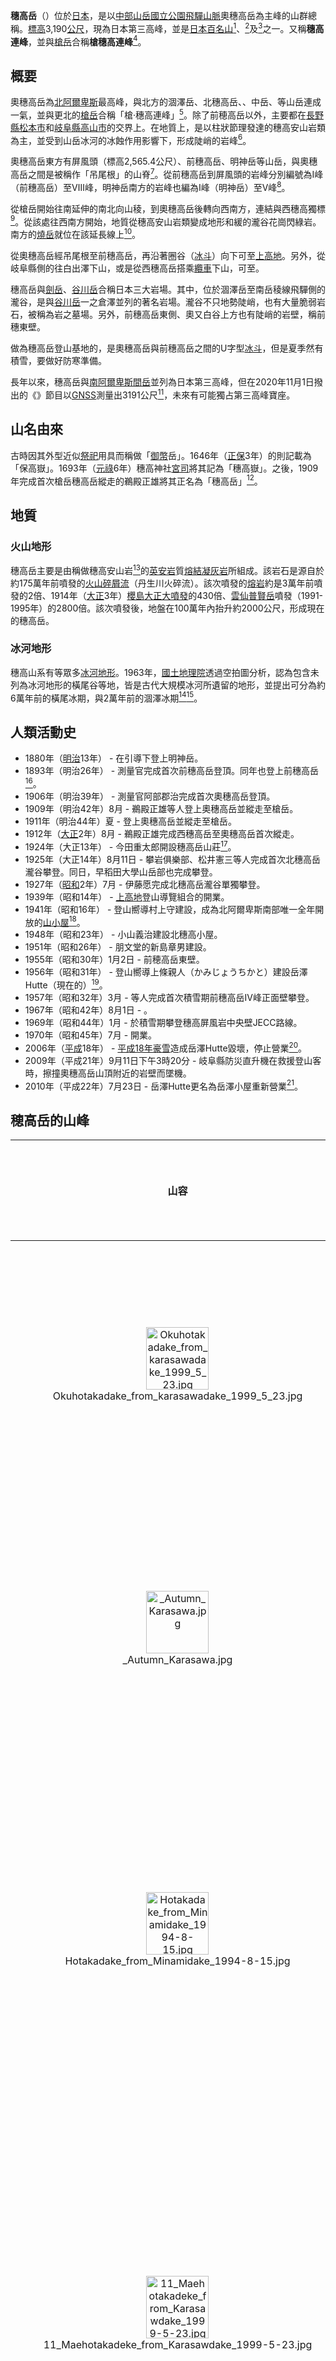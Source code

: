 {{CJK-New-Char|3115B|block=G}}
{{NoteTA
|1 = zh-hans:𱅛; zh-hant:驒; zh-hk:驒;
}}
{{Infobox Mountain
| 名稱 = 穗高岳
| 照片 = Mt.Hotaka from Mt.Otenshodake 01.jpg
| 照片說明 = 
| 海拔 = {{Convert|3190|m|ft|0}}<ref name="kokudo">[http://www.gsi.go.jp/KOKUJYOHO/MOUNTAIN/mountain.html 日本の主な山岳標高（岐阜県の山）] [[国土地理院|国土地理院]]、2011年1月3日閲覧。</ref>
| 相對高度 = {{Convert|2307|m|ft|0}}
| 位置 = {{JPN}}[[岐阜縣|岐阜縣]][[高山市|高山市]]、[[長野縣|長野縣]][[松本市|松本市]]
| 山脈 = [[飛驒山脈|飛驒山脈]]
| 座標 = {{coord|36|17|21|N|137|38|53|E|type:mountain_region:JP|display=inline,title}}<ref name="kokudo" />
| 地形圖 = 
| 類別 = [[角峰|角峰]]
| 年齡 = 
| 最近喷发 = 
| 首次登頂 = 阿部郡治（1906年）
| 攀登路線 = 
| listing = [[日本百名山|日本百名山]]
| pushpin_map = Japan
| pushpin_map_caption = 穗高岳的位置
}}

'''穗高岳'''（{{jpn|j=穂高岳|hg=ほたかだけ|rm=Hotaka-dake}}）位於[[日本|日本]]，是以[[中部山岳國立公園|中部山岳國立公園]]{{efn|1934年（昭和9年）12月4日指定。山域劃為特別保護地區<ref>[http://www.env.go.jp/park/chubu/intro/index.html 中部山岳国立公園区域の概要] [[環境省|環境省]]、2011年1月3日閲覧。</ref>。}}[[飛驒山脈|飛驒山脈]]奧穗高岳為主峰的山群總稱。[[標高|標高]]3,190[[公尺|公尺]]，現為日本第三高峰，並是[[日本百名山|日本百名山]]<ref name="fukada">『日本百名山』 [[深田久弥|深田久弥]]（著）、1982年、[[朝日新聞出版|朝日新聞出版]]、pp209-213、ISBN 4-02-260871-4</ref>、{{link-ja|新日本百名山|新日本百名山}}<ref>『新日本百名山登山ガイド〈下〉』 岩崎元郎（著）、山と溪谷社、2006年、ISBN 4-635-53046-9、pp52-55、以奧穗高岳入選。</ref>及{{link-ja|花之百名山|花の百名山}}<ref>『花の百名山』 田中澄江（著）、[[文春文庫|文春文庫]]、1997年、ISBN 4-16-352790-7、pp278-280、以西穗高岳入選，代表[[高山植物|高山植物]]為{{link-ja|千手岩菲|センジュガンピ}}。</ref>之一。又稱'''穗高連峰'''，並與[[槍岳|槍岳]]合稱'''槍穗高連峰'''<ref name="計画">{{Cite web|url=https://www.env.go.jp/park/chubu/H29%E4%B8%AD%E9%83%A8%E5%B1%B1%E5%B2%B3NP%E5%8D%97%E9%83%A8%E5%9C%B0%E5%9F%9F%E7%AE%A1%E7%90%86%E8%A8%88%E7%94%BB%E6%9B%B8.pdf|title=中部山岳国立公園南部地域管理計画書|publisher=長野自然環境事務所|accessdate=2021-01-07}}</ref>。

== 概要 ==
奧穗高岳為[[飛驒山脈|北阿爾卑斯]]最高峰，與北方的涸澤岳、北穗高岳、{{link-ja|南岳 (日本)|南岳|南岳}}、中岳、{{link-ja|大喰岳|大喰岳}}等山岳連成一氣，並與更北的[[槍岳|槍岳]]合稱「槍·穗高連峰」<ref name="原山">{{Cite web|author=原山智|url=https://www.gsj.jp/data/50KGM/PDF/GSJ_MAP_G050_10045_1990_D.pdf|title=上高地地域の地質|publisher=地質調査所|accessdate=2021-01-07}}</ref>。除了前穂高岳以外，主要都在[[長野縣|長野縣]][[松本市|松本市]]和[[岐阜縣|岐阜縣]][[高山市|高山市]]的交界上。在地質上，是以柱狀節理發達的穗高安山岩類為主，並受到山岳冰河的冰蝕作用影響下，形成陡峭的岩峰<ref name="原山" />。

奧穗高岳東方有屏風頭（標高2,565.4公尺）、前穗高岳、明神岳等山岳，與奧穗高岳之間是被稱作「吊尾根」的山脊<ref name="原山" />。從前穗高岳到屏風頭的岩峰分別編號為Ⅰ峰（前穗高岳）至Ⅷ峰，明神岳南方的岩峰也編為Ⅰ峰（明神岳）至Ⅴ峰<ref name="原山" />。

從槍岳開始往南延伸的南北向山稜，到奧穗高岳後轉向西南方，連結{{link-ja|西穗高岳|西穂高岳}}與西穗高獨標<ref name="原山" />。從該處往西南方開始，地質從穗高安山岩類變成地形和緩的瀧谷花崗閃綠岩。南方的[[燒岳|燒岳]]就位在該延長線上<ref name="原山" />。

從奧穗高岳經吊尾根至前穗高岳，再沿著圈谷（[[冰斗|冰斗]]）向下可至[[上高地|上高地]]{{link-ja|河童橋|河童橋}}。另外，從岐阜縣側的{{link-ja|穗高岳山莊|穂高岳山荘}}往白出澤下山，或是從西穗高岳搭乘[[空中纜車|纜車]]下山，可至{{link-ja|新穗高溫泉|新穂高温泉}}。

穗高岳與[[劍岳|劍岳]]、[[谷川岳|谷川岳]]合稱日本三大岩場。其中，位於涸澤岳至南岳稜線飛驒側的瀧谷，是與[[谷川岳|谷川岳]]一之倉澤並列的著名岩場。瀧谷不只地勢陡峭，也有大量脆弱岩石，被稱為岩之墓場。另外，前穗高岳東側、奧又白谷上方也有陡峭的岩壁，稱前穗東壁。

做為穗高岳登山基地的{{link-ja|涸澤|涸沢}}，是奧穗高岳與前穗高岳之間的U字型[[冰斗|冰斗]]，但是夏季然有積雪，要做好防寒準備。

長年以來，穗高岳與[[赤石山脈|南阿爾卑斯]][[間岳|間岳]]並列為日本第三高峰，但在2020年11月1日撥出的《{{link-ja|林先生初耳學|林先生の初耳学}}》節目以[[衛星導航系統|GNSS]]測量出3191公尺<ref>{{Cite news|url= https://www.mbs.jp/mbs-column/mimi/archive/2020/11/07/021554.shtml |title= 【初耳？】1位は富士山、2位は北岳。標高3位の山とは？ |newspaper=  |publisher= [[每日放送|每日放送]] |date= 2020-11-07 |accessdate= 2020-12-13}}</ref>，未來有可能獨占第三高峰寶座。

== 山名由來 ==
古時因其外型近似[[祭祀|祭祀]]用具而稱做「[[御幣|御幣]]岳」。1646年（[[正保|正保]]3年）的{{link-ja|正保國繪圖|正保国絵図|國繪圖}}則記載為「保高嶽」。1693年（[[元祿|元祿]]6年）穗高神社[[宮司|宮司]]將其記為「穗高嶽」。之後，1909年完成首次槍岳穗高岳縱走的鵜殿正雄將其正名為「穗高岳」<ref>『新日本山岳誌』 日本山岳会（編）、ナカニシヤ出版、2005年、ISBN 4-779-50000-1、pp954-962</ref>。

== 地質 ==
===火山地形===
穗高岳主要是由稱做穗高安山岩<ref>[https://geo-gifu.org/mobile/kakusetsu/2_daiyonki_kazan/daiyonki_kazan_2_hotaka_YHh.html 穂高安山岩類 - ジオランドぎふ「モバイル端末版」]</ref>的[[英安岩|英安岩]]質[[熔結凝灰岩|熔結凝灰岩]]所組成。該岩石是源自於約175萬年前噴發的[[火山碎屑流|火山碎屑流]]（丹生川火碎流）。該次噴發的[[熔岩|熔岩]]約是3萬年前{{link-ja|姶良破火山口|姶良カルデラ}}噴發的2倍、1914年（[[大正|大正]]3年）[[櫻島|櫻島]][[大正大噴發|大正大噴發]]的430倍、[[雲仙普賢岳|雲仙普賢岳]]噴發（1991-1995年）的2800倍。該次噴發後，地盤在100萬年內抬升約2000公尺，形成現在的穗高岳。

===冰河地形===
穗高山系有{{link-ja|涸澤圈谷|涸沢カール}}等眾多[[冰河地形|冰河地形]]。1963年，[[國土地理院|國土地理院]]{{link-ja|五百澤智也|五百澤智也}}透過空拍圖分析，認為包含未列為冰河地形的橫尾谷等地，皆是古代大規模冰河所遺留的地形，並提出可分為約6萬年前的橫尾冰期，與2萬年前的涸澤冰期<ref>小野有五、[https://doi.org/10.5026/jgeography.121.187 日本における1960–2010年の氷河地形研究 ― 一研究者の回顧と展望 ―」] 『地学雑誌』2012年 121巻 2号 p.187-214, {{doi|10.5026/jgeography.121.187}}</ref><ref>岩田修二、[https://doi.org/10.4116/jaqua.53.275 「転向点にたつ日本アルプスの氷河地形研究:今村学郎・五百沢智也と今後の課題」] 『第四紀研究』2014年 53巻 6号 p.275-296, {{doi|10.4116/jaqua.53.275}}</ref>。

== 人類活動史 ==
* 1880年（[[明治|明治]]13年） - {{link-ja|威廉·戈蘭德|ウィリアム・ゴーランド}}在{{link-ja|上條嘉門次|上條嘉門次}}引導下登上明神岳。
* 1893年（明治26年） - 測量官{{link-ja|館潔彥|館潔彦}}完成首次前穗高岳登頂。同年{{link-ja|沃特·威斯頓|ウォルター・ウェストン}}也登上前穗高岳<ref>『日本アルプスの登山と探検』 ウォルター・ウェストン（著）、青木枝朗（訳）、岩波文庫、ISBN 4-00-334741-2</ref>。
* 1906年（明治39年） - 測量官阿部郡治完成首次奧穗高岳登頂。
* 1909年（明治42年）8月 - 鵜殿正雄等人登上奧穗高岳並縱走至槍岳。
* 1911年（明治44年）夏 - {{link-ja|小島烏水|小島烏水}}登上奧穗高岳並縱走至槍岳。
* 1912年（[[大正|大正]]2年）8月 - 鵜殿正雄完成西穗高岳至奧穗高岳首次縱走。
* 1924年（大正13年） - 今田重太郎開設穗高岳山莊<ref>[http://www.hotakadakesanso.com/aboutsanso.html 穂高岳山荘について] 穂高岳山荘 2010年11月5日閲覧</ref>。
* 1925年（大正14年）8月11日 - 攀岩俱樂部{{link-ja|藤木九三|藤木九三}}、松井憲三等人完成首次北穗高岳瀧谷攀登。同日，早稻田大學山岳部也完成攀登。
* 1927年（[[昭和|昭和]]2年）7月 - 伊藤愿完成北穗高岳瀧谷單獨攀登。
* 1939年（昭和14年） - [[上高地|上高地]]登山導覽組合的{{link-ja|涸澤小屋|涸沢小屋}}開業。
* 1941年（昭和16年） - 登山嚮導村上守建設{{link-ja|西穗山莊|西穂山荘}}，成為北阿爾卑斯南部唯一全年開放的[[山小屋|山小屋]]<ref>{{Cite web |url=https://archive.is/ScsCV |title=ごあいさつ |publisher=西穂山荘 |accessdate=2010-11-05 }}（アーカイブ版）</ref>。
* 1948年（昭和23年） - 小山義治建設北穗高小屋。
* 1951年（昭和26年） - 朋文堂的新島章男建設{{link-ja|涸澤Hutte|涸沢ヒュッテ}}。
* 1955年（昭和30年）1月2日 - 前穂高岳東壁{{link-ja|尼龍編織繩事件|ナイロンザイル事件}}。
* 1956年（昭和31年） - 登山嚮導上條親人（かみじょうちかと）建設岳澤Hutte（現在的{{link-ja|岳澤小屋|岳沢小屋}}）<ref name="dakesawa">[http://www.mcci.or.jp/www/yarigatake/dakesawa/history.html 岳沢の沿革] 岳沢小屋HP 2010年11月5日閲覧</ref>。
* 1957年（昭和32年）3月 - {{link-ja|芳野滿彥|芳野満彦}}等人完成首次積雪期前穗高岳IV峰正面壁攀登。
* 1967年（昭和42年）8月1日 - {{link-ja|西穗高岳落雷遭難事故|西穂高岳落雷遭難事故}}。
* 1969年（昭和44年）1月 - {{link-ja|吉尾弘|吉尾弘}}於積雪期攀登穗高屏風岩中央壁JECC路線。
* 1970年（昭和45年）7月 - {{link-ja|新穗高高空纜車|新穂高ロープウェイ}}開業。
* 2006年（[[平成|平成]]18年） - [[平成18年豪雪|平成18年豪雪]]造成岳澤Hutte毀壞，停止營業<ref name="dakesawa" />。
* 2009年（平成21年）9月11日下午3時20分 - 岐阜縣防災直升機在救援登山客時，擦撞奧穗高岳山頂附近的岩壁而墜機{{efn|航空事故調査委員會的報告指出是由於未派出山岳救難經驗豐富的縣警航空隊，而是由缺乏經驗的縣防災航空隊執行所導致。}}。
* 2010年（平成22年）7月23日 - 岳澤Hutte更名為岳澤小屋重新營業<ref name="dakesawa" />。
== 穂高岳的山峰 ==
{| class="wikitable"
|-
! width=7%|山容
! width=8%|山名
! width=4.5%|[[標高|標高]]<br />([[公尺|m]])
! width=5.5%|[[三角點|三角點]]<br />等級
! width=10%|奧穗高岳的<br>方位與距離（km）
! width=42%|特色
|-
|<center>[[File:Okuhotakadake_from_karasawadake_1999_5_23.jpg|100px]]</center>
| '''奧穗高岳'''<br /><small>おくほたかだけ</small>
|3,190
|
|[[File:16_cardinal_points_O.png|30px]] 0
|次於[[富士山|富士山]]、[[北岳|北岳]]的日本第三高峰。長野縣與岐阜縣最高峰。{{link-ja|穂高神社|穂高神社}}主祭神「穗高見神」降臨的地方，建有嶺宮<ref>{{Cite web |url=https://archive.is/ihoba |title=ご祭神・御由来 |publisher=穂高神社 |accessdate=2016-11-13 }}（アーカイブ版）</ref>。往南的稜線有馬背（馬の背）、驢耳（ロバの耳）、{{link-ja|前衛峰|ジャンダルム}}（Gendarme）等難關。
|-
|<center>[[File:_Autumn_Karasawa.jpg|100px]]</center>
| '''涸澤岳'''<br /><small>からさわだけ</small>
|3,110
| 三等<br /><small>3,103m</small>
|[[File:16_cardinal_points_N.png|30px]]北 0.8
|白出[[峠|山坳]]（白出のコル）（穗高岳山莊）與北穗高岳之間的山峰。高度次於奧穗高岳。從涸澤方向眺望是尖銳的尖峰，被稱作'''涸澤槍'''。9月後半涸澤小屋周邊的{{link-ja|合花楸|ナナカマド}}等植物轉紅，配上背景的涸澤槍是熱門紅葉攝影點。
|-
|<center>[[File:Hotakadake_from_Minamidake_1994-8-15.jpg|100px]]</center>
| '''北穗高岳'''<br /><small>きたほたかだけ</small>
|3,106
|
|[[File:16_cardinal_points_NNE.png|30px]]北北東 1.5
|穗高連峰北端的山峰。日本知名的岩場瀧谷位於西面。是有北峰與南峰的雙耳峰，北峰山頂下方有{{link-ja|北穗高小屋|北穂高小屋}}。北側往南岳的稜線稱做大切戶（大キレット），有飛驒泣（飛騨泣き）與長谷川峰（長谷川ピーク）等難關。山頂往東北方1公里處（標高2,500公尺）有'''北穗池'''。
|-
|<center>[[File:11_Maehotakadeke_from_Karasawdake_1999-5-23.jpg|100px]]</center>
| '''前穗高岳'''<br /><small>まえほたかだけ</small>
|3,090
| 一等<ref>[http://sokuseikagis1.gsi.go.jp/ 基準点成果等閲覧サービス] 国土地理員、2011年3月1日閲覧。</ref>
|[[File:16_cardinal_points_SE.png|30px]]東南 1.4
|與奥穂高岳之間有吊尾根相連的山峰。東北方的鋸齒狀狹窄山脊稱北尾根，有二峰、三峰、四峰、五峰、五六山坳（五六のコル）、六峰、七峰、八峰、最低山坳（最低のコル）、屏風山坳（屏風のコル）、屏風耳（屏風の耳），以及突出的尖峰'''屏風頭'''（2,570公尺），屏風頭東北面是高度差1,000公尺的岩壁屏風岩。前穗高岳東面是往奧又白方向的岩場。
|-
|<center>[[File:Hotakadake_from_Tokugotoge_1994-4-30.jpg|100px]]</center>
| '''明神岳'''<br /><small>みょうじんだけ</small>
|2,931
|
|[[File:16_cardinal_points_SE.png|30px]]東南 2.0
|位於大正時代以前的神河內中心地（現在的上高地明神）正上方，是古代信仰神山「穗高岳」的尊稱。穗高見命的[[御神體|御神體]]。位於前穗高岳南側，分屬不同山體，稜線有許多岩峰。擁有許多攀登路線。
|-
|<center>[[File:_Hotakadake_Takayama02j3872.jpg|100px]]</center>
| '''{{link-ja|西穗高岳|西穂高岳}}'''<br /><small>にしほたかだけ</small>
|2,909
| 三等
|[[File:16_cardinal_points_SW.png|30px]]西南 2.1
|位於奧穗高岳往西南方延伸的狹窄山脊前方，由於前後皆為岩峰（西穗獨標、金字塔峰 （ピラミッドピーク）、間岳、天狗頭），不易確認其山頂所在。
|-
|<center>[[File:Nishihotakadake_and_Ainodake_from_Maeho_2000-9-3.jpg|100px]]</center>
| '''{{link-ja|間岳 (北阿爾卑斯)|間ノ岳 (北アルプス)|間岳}}'''<br /><small>あいのだけ</small>
|2,909
|
|[[File:16_cardinal_points_SW.png|30px]]西南 1.6
|<ref>『山と高原地図 槍ヶ岳・穂高岳 上高地2010』昭文社、ISBN 978-4-398-75717-3</ref>位於西穗高岳與奧穗高岳之間的稜線中。西穗高岳與間岳之間的尖峰稱作赤石岳。間岳與天狗山坳（天狗のコル）之間有座尖峰，名為天狗頭（天狗の頭，2,909公尺）。（山容圖片中有三個大致等高的尖峰，有左向右分別為西穗高岳、間岳、天狗頭。）
|-
|<center>[[File:Gens_d'armes_zoom_from_okuhodakadake_2000_9_3.jpg|100px]]</center>
| '''{{link-ja|前衛峰|ジャンダルム}}'''<br />Gendarme
|3,163
|
|[[File:16_cardinal_points_WSW.png|30px]]西南西 0.4
|奧穗高岳與天狗山坳之間的圓頂形岩峰
|-
|<center>[[File:Mount_Yari_and_Gamatafuji_from_Nishiho.jpg|100px]]</center><!--暫定画像-->
| '''蒲田富士'''<br /><small>がまたふじ</small>
|2,742
|
|[[File:16_cardinal_points_NW.png|30px]]西北 1.6
|涸澤岳西側岩峰。是冬季的奧穗高岳登山路線。
|}

== 登山 ==
穂高連峰雖然是日本第三高峰，但是攀登的危險程度遠遠要高於攀登[[富士山|富士山]]。自古以來有數不盡的登山愛好者在這裡成了不歸人。也正因爲如此穂高連峰吸引了日本囯内外衆多登山愛好者慕名而來。

穂高連峰在五月黃金周的殘雪期也可以攀登，下面所列一般路線是在無雪期的常用路線。有積雪的時候非常危險，無法通行。

=== 一般路線 ===
; 奧穗高岳
: [[上高地|上高地]]－明神池－徳澤－横尾－涸澤－奥穂高岳
: 上高地－明神池－徳澤－環行走廊（屏風山坳）－涸澤－奥穂高岳

橫尾·穗高岳線的登山路線中，經由涸澤的路線是最多人選擇的路線<ref name="計画" />。

; 北穗高岳
: 上高地－明神池－徳澤－横尾－涸澤－北穂高岳
; 西穗獨標
: 新穗高溫泉－新穗高纜車－西穗山莊－丸山－西穗獨標
: 上高地－中尾根－西穂山荘－丸山－西穂独標

從徳澤經環行走廊到涸澤的路線，特別是過了屏風山坳的北側斜面，即使8月也有残雪，雖然設有鐵鍊和纜繩，但仍有十分狹窄危險的路段。

=== 強健者路線 ===
; 前穗高岳、奧穗高岳
: 上高地－{{link-ja|岳澤小屋|岳沢小屋}}－紀美子平－前穗高岳－奥穗高岳
: 新穗高溫泉－{{link-ja|穗高平小屋|穂高平小屋}}－白出澤－奥穗高岳

岳澤山小屋到紀美子平這段（{{link-ja|重太郎新道|重太郎新道}}）是日本著名的陡峭攀登路線，由於中途沒有補水處，所以一般要同時攀登前穂高岳和奥穂高岳時，會選擇從上高地經涸澤先到奥穂高岳再到前穂高岳。

=== 專業者路線 ===
; 槍穗高縱走路線
: [[槍岳|槍岳]]－{{link-ja|大喰岳|大喰岳}}－{{link-ja|中岳 (北阿爾卑斯)|中岳 (北アルプス)|中岳}}－{{link-ja|南岳 (日本)|南岳|南岳}}－{{link-ja|大切戶|大キレット}}－北穗高岳－涸澤岳－奥穗高岳－{{link-ja|前衛峰|ジャンダルム}}－{{link-ja|間岳 (北阿爾卑斯)|間ノ岳 (北アルプス)|間岳}}－{{link-ja|西穗高岳|西穂高岳}}－西穗獨標

如上述，各山峰間有縱走路線連接，其中僅涸澤岳至奧穗高岳區段適合一般人攀登。如概要所述，位於涸澤岳北面的瀧谷是截然不同的地貌。想爬北穂高岳，奥穂高岳兩山時，先下至涸澤再爬另一座山較為安全。另外，奧穗高岳到西穗獨標之間的前衛峰、天狗頭、間岳是攀登難關，十分危險。

從奧穗高岳經由往前穗高岳的吊尾根下山至岳澤的重太郎新道，雖然從技術上並不困難，但曾發生多次滑落事故，改往涸澤（支稜）較為安全。

=== 周邊的山小屋 ===
[[File:Hut_Nishihosanso_2000-4-17.jpg|thumb]]
上高地與大正池周邊有飯店與旅館。此地是登山要道，所以周邊有許多[[山小屋|山小屋]]，部分還附設[[露營|露營]]指定地<ref>『山と渓谷社 2011年 01月号付録（山の便利手帳2011）』 山と溪谷社、2010年12月、149-164頁、ASIN B004DPEH6G</ref>。

{| class="wikitable"
|-
!圖片
!名稱
!所在地
![[標高|標高]]<br>（[[公尺|m]]）
!收容<br />人數
![[露營|露營]]<br />指定地
!備註
!來源
|-
|[[File:Hotakadake_Sanso_1999-5-23.jpg|70px]]
|{{link-ja|穗高岳山莊|穂高岳山荘}}
|白出山坳
|2,983
|300
|約30張
|
|<ref>{{Cite web |url=http://www.hotakadakesanso.com/tent.html |title=テント泊のお客様へ |publisher=穂高岳山荘 |accessdate=2010-11-05 }}</ref>
|-
|[[File:Gthumb.svg|30px]]
|{{link-ja|岳澤小屋|岳沢小屋}}
|岳澤
|2,170
|30
|約30張
|舊名「岳澤Hutte」
|<ref>{{Cite web |url=http://www.yarigatake.co.jp/dakesawa/information.html |title=岳沢小屋の宿泊・施設のご案内 |publisher=槍ヶ岳山荘グループ |accessdate=2016-11-13 }}</ref>
|-
|[[File:Hut_Nishihosanso_2002-9-26.jpg|70px]]
|{{link-ja|西穗山莊|西穂山荘}}
|西穗高岳南
|2,385
|300
|25張
|全年營業
|
|-
|[[File:Mount_Yake_Huts_2011-07-06.jpg|70px]]
|燒岳小屋
|新中尾峠
|2,070
|25
|無

|
|<ref>{{Cite web |url=http://www.m-kamikouchi.jp/yakedake/index.html |title=焼岳小屋 |publisher=上高地観光施設事業 |accessdate=2010-11-05 }}</ref>
|-
|[[File:Huts_Hotakataira_2003-10-4.jpg|70px]]
|{{link-ja|穗高平小屋|穂高平小屋}}
|蒲田川右俣林道
|1,320
|30
|10張
|
|
|-
|[[File:Hutte_Kitahotaka.JPG|70px]]
|{{link-ja|北穗高小屋|北穂高小屋}}
|北穗高岳北峰下
|3,100
|80
|25張
|南側岩場有露營場
|<ref>{{Cite web |url=http://www.kitaho.co.jp |title=北穂高小屋 |accessdate=2016-11-13 }}</ref>
|-
|[[File:Minamidake_and_Hut_2003-10-5.jpg|70px]]
|南岳小屋
|南岳南側山腹
|2,970
|80
|30至40張
|
|<ref>{{Cite web |url=http://www.yarigatake.co.jp/minamidake/information.html |title=南岳小屋の宿泊・施設のご案内 |publisher=槍ヶ岳山荘グループ |accessdate=2016-11-13 }}</ref>
|-
|[[File:Yarigatakesansou_2003_10_05.jpg|70px]]
|{{link-ja|槍岳山莊|槍ヶ岳山荘}}
|槍岳山肩
|3,060
|650
|30張
|北阿爾卑斯南部最大規模
|<ref>{{Cite web |url=http://www.yarigatake.co.jp/yarigatake/information.html |title=槍ヶ岳山荘の施設のご案内 |publisher=槍ヶ岳山荘グループ |accessdate=2016-11-13 }}</ref>
|-
|[[File:Mt._Kitahotaka-dake_(200608).jpg|70px]]
|{{link-ja|涸澤小屋|涸沢小屋}}
|{{link-ja|涸澤圈谷|涸沢カール}}
|2,350
|100
|無
|
|<ref>{{Cite web |url=http://www.karasawagoya.com |title=涸沢小屋 |accessdate=2016-11-13 }}</ref>
|-
|[[File:Karasawa_Hutte_(200708).jpg|70px]]
|{{link-ja|涸澤Hutte|涸沢ヒュッテ}}
|涸澤圈谷
|2,300
|200
|500張
|大規模露營場
|
|-
|[[File:Gthumb.svg|30px]]
|{{link-ja|橫尾山莊|横尾山荘}}
|橫尾
|1,615
|250
|100張
|有入浴設施
|
|-
|[[File:Gthumb.svg|30px]]
|德澤園
|{{link-ja|德澤|徳沢}}
|1,560
|100
|200張
|有入浴設施
|
|-
|[[File:Gthumb.svg|30px]]
|德澤Lodge
|德澤
|1,550
|100
|無
|有入浴設施
|
|-
|[[File:Gthumb.svg|30px]]
|上高地明神館
|上高地明神
|1530
|100
|無
|有入浴設施
|
|-
|}
* 瀧谷避難小屋與白出小屋是緊急用避難小屋。
* {{link-ja|夏山診療所|夏山診療所}}設於穗高岳山莊、涸澤Hutte、西穗山莊、德澤園、上高地巴士總站。

== 地理 ==
=== 周邊山岳 ===
位於[[飛驒山脈|飛驒山脈]]（北阿爾卑斯）南部的岐阜縣與長野縣界主稜線。前穗高岳與明神岳位於長野縣側。
[[File:070812_hotaka_frm_yari.JPG|thumb]]山頂眺望穗高連峰]]
* 奧穗高岳、涸澤岳、北穗高岳、{{link-ja|大切戶|大キレット}}、{{link-ja|南岳 (北阿爾卑斯)|南岳 (北アルプス)|南岳}}、{{link-ja|中岳 (北阿爾卑斯)|中岳 (北アルプス)|中岳}}、{{link-ja|大喰岳|大喰岳}}、[[槍岳|槍岳]]、{{link-ja|奧丸山|奥丸山}}
* 前穗高岳、明神岳
* {{link-ja|前衛峰|ジャンダルム}}、{{link-ja|間岳 (北阿爾卑斯)|間ノ岳 (北アルプス)|間岳}}、{{link-ja|西穗高岳|西穂高岳}}、金字塔峰（ピラミッドピーク）、西穗獨標、[[燒岳|燒岳]]、[[乘鞍岳|乘鞍岳]]
* {{link-ja|大天井岳|大天井岳}}、{{link-ja|常念岳|常念岳}}、{{link-ja|蝶岳|蝶ヶ岳}}、{{link-ja|大瀧山 (飛驒山脈)|大滝山 (飛騨山脈)|大瀧山}}、{{link-ja|霞澤岳|霞沢岳}}－（{{link-ja|常念山脈|常念山脈}}方向）
* {{link-ja|樅澤岳|樅沢岳}}、{{link-ja|雙六岳|双六岳}}、{{link-ja|拔戶岳|抜戸岳}}、{{link-ja|笠岳|笠ヶ岳}}、{{link-ja|錫杖岳|錫杖岳}}

=== 源流河川 ===
[[File:Hidasawa_and_Takidani_in_snow_from_Nakazaki_Ridge.JPG|200px]]
以下[[河川|河川]]皆流入[[日本海|日本海]]。
* 涸澤、橫尾谷、岳澤 （[[梓川|梓川]][[支流|支流]]）
* 白出澤、瀧谷 （{{link-ja|高原川|高原川|蒲田川}}支流）
== 影集 ==
{{commonscat|Mount Hotaka (Nagano, Gifu)|穂高岳}}
{{commonscat|Mount Nishihotaka|西穂高岳}}
<gallery>
File:Hotakadake Takayama02j3872.jpg|中央西穂高岳右面是金字塔尖，独標（2007年11月攝於西穂高口）
File:Hotakadake Takayama03s3872.jpg|西穂高岳（2007年11月，攝於西穂高口）
File:Hodaka2000.JPG|穂高連峰（2000年10月，攝於環行走廊屏風山坳）
File:Hotaka-dake.JPG|穂高岳（2002年6月撮）
File:Myojindake01s2048.jpg|明神岳和[[梓川|梓川]]（2005年10月，攝於上高地）
File:Mt. Oku-Hotaka (200608).jpg|奥穂高岳（2006年8月，攝於涸澤）
File:Mt. Karasawa (200608).jpg|涸澤岳（2006年8月，攝於涸澤）
File:Mt. Kitahotaka-dake (200608).jpg|北穂高岳和涸澤小屋（2006年8月，攝於涸澤）
File:Kitahodakadake.JPG|北穂高岳（2003年5月，攝於涸澤）
File:Karasawa Cirque (200708).jpg|涸澤斜坡（2007年8月，攝於北穂高岳）
File:070812_hotaka_frm_yari.JPG|從[[槍岳|槍岳]]山頂看穂高連峰（2007年8月）
</gallery>
== 註釋 ==
=== 備註 ===
{{notelist}}
=== 資料來源 ===
{{reflist|2}}
== 參考文獻 ==
* 『コンサイス日本山名辞典』 [[三省堂|三省堂]]、1992年10月、ISBN 4-385-15403-1、P469
* 『ヤマケイ アルペンガイド 上高地・槍・穂高』 山と溪谷社、2000年4月、ISBN 4-635-01319-7
* 『日本の山1000』山と渓谷社、1992年10月、ISBN 4-635-09025-6、P426
* 『改訂版 岐阜県の山』 山と溪谷社、2009年12月、ISBN 978-4-635-02370-2
* 『日本雪山登山ルート集新版』 山と溪谷社、2006年12月、ISBN 4-635-18009-3
* 『北アルプス山小屋物語』 [[東京新聞|東京新聞]]出版局、1990年6月、ISBN 4-8083-0374-4

== 關聯項目 ==
* [[飛驒山脈|飛驒山脈]]（北阿爾卑斯）、[[中部山岳國立公園|中部山岳國立公園]]
* [[日本百名山|日本百名山]]
* [[日本各都道府縣最高峰|日本各都道府縣最高峰]]（長野縣、岐阜縣）
* [[上高地|上高地]]、[[梓川|梓川]]
* [[清爽信州号|清爽信州号]]

== 外部連結 ==
* [http://watchizu.gsi.go.jp/cgi-bin/watchizu.cgi?id=54373500&slidex=800&slidey=0 Topographic map] {{Wayback|url=http://watchizu.gsi.go.jp/cgi-bin/watchizu.cgi?id=54373500&slidex=800&slidey=0 |date=20070314030551 }}

{{日本百名山}}
{{日本山脈與山地}}

{{Authority control}}
[[Category:日本百名山|Category:日本百名山]]
[[Category:長野縣山峰|Category:長野縣山峰]]
[[Category:岐阜縣山峰|Category:岐阜縣山峰]]
[[Category:松本市|Category:松本市]]
[[Category:高山市|Category:高山市]]
[[Category:海拔3000公尺至3999公尺的亞洲山峰|Category:海拔3000公尺至3999公尺的亞洲山峰]]